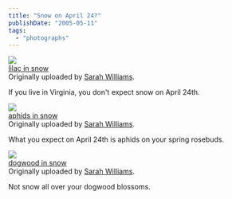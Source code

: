 ```yaml
---
title: "Snow on April 24?"
publishDate: "2005-05-11"
tags: 
  - "photographs"
---
```


[![](images/13463830_eb2065be5c_m.jpg)](http://www.flickr.com/photos/54325514@N00/13463830/ "photo sharing")  
[lilac in snow](http://www.flickr.com/photos/54325514@N00/13463830/)  
Originally uploaded by [Sarah Williams](http://www.flickr.com/people/54325514@N00/).

If you live in Virginia, you don't expect snow on April 24th.  

[![](images/13463825_7a7741099c_m.jpg)](http://www.flickr.com/photos/54325514@N00/13463825/ "photo sharing")  
[aphids in snow](http://www.flickr.com/photos/54325514@N00/13463825/)  
Originally uploaded by [Sarah Williams](http://www.flickr.com/people/54325514@N00/).

What you expect on April 24th is aphids on your spring rosebuds.  

[![](images/13463826_ea03a83a69_m.jpg)](http://www.flickr.com/photos/54325514@N00/13463826/ "photo sharing")  
[dogwood in snow](http://www.flickr.com/photos/54325514@N00/13463826/)  
Originally uploaded by [Sarah Williams](http://www.flickr.com/people/54325514@N00/).

Not snow all over your dogwood blossoms.
